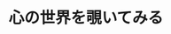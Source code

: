 ﻿---
title: "心の世界を覗いてみる"
category: "その他"
vol: 36
interviewee: "中川 正宣 "
url: ""
tags: []
pdf: "36-4.pdf"
career: ""
preface: "LANDFALLで初めて訪れた教職系の研究室。動物の行動に注目し、効率のよい問題解決にむけての学習・思考過程を分析する。"
---
